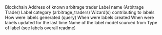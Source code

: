 <ParamField path="blockchain">
Blockchain
</ParamField>
<ParamField path="address">
Address of known arbitrage trader
</ParamField>
<ParamField path="name">
Label name (Arbitrage Trader)
</ParamField>
<ParamField path="category">
Label category (arbitrage_traders)
</ParamField>
<ParamField path="contributor">
Wizard(s) contributing to labels
</ParamField>
<ParamField path="source">
How were labels generated (query)
</ParamField>
<ParamField path="created_at">
When were labels created
</ParamField>
<ParamField path="updated_at">
When were labels updated for the last time
</ParamField>
<ParamField path="model_name">
Name of the label model sourced from
</ParamField>
<ParamField path="label_type">
Type of label (see labels overall readme)
</ParamField>
